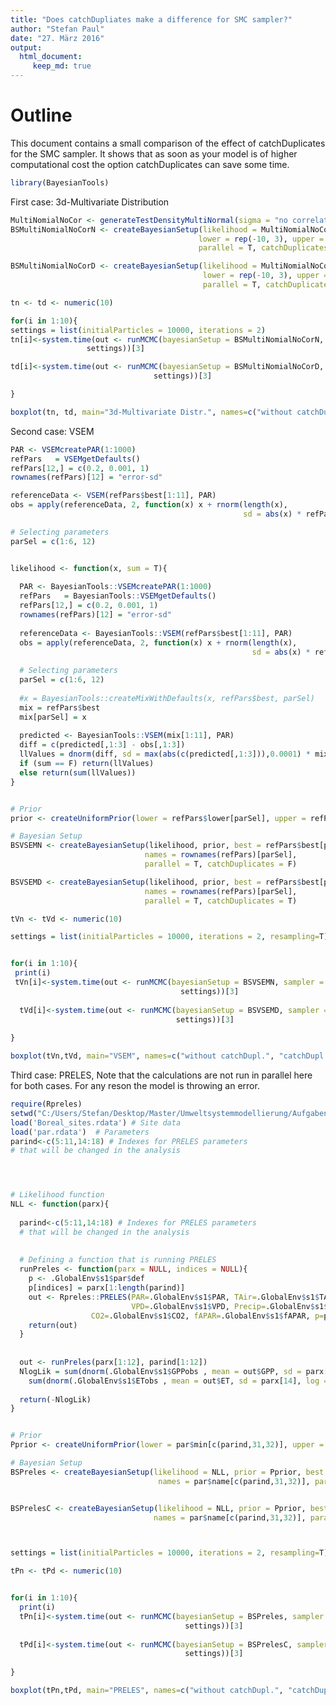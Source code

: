 ```yaml
---
title: "Does catchDupliates make a difference for SMC sampler?"
author: "Stefan Paul"
date: "27. März 2016"
output: 
  html_document:
     keep_md: true
---
```


# Outline
This document contains a small comparison of the effect of catchDuplicates for the SMC sampler.
It shows that as soon as your model is of higher computational cost the option catchDuplicates can save some time.

```r
library(BayesianTools)
```

First case: 3d-Multivariate Distribution

```r

MultiNomialNoCor <- generateTestDensityMultiNormal(sigma = "no correlation")
BSMultiNomialNoCorN <- createBayesianSetup(likelihood = MultiNomialNoCor, 
                                          lower = rep(-10, 3), upper = rep(10, 3),
                                          parallel = T, catchDuplicates = F)

BSMultiNomialNoCorD <- createBayesianSetup(likelihood = MultiNomialNoCor, 
                                           lower = rep(-10, 3), upper = rep(10, 3),
                                           parallel = T, catchDuplicates = T)

tn <- td <- numeric(10)

for(i in 1:10){
settings = list(initialParticles = 10000, iterations = 2)
tn[i]<-system.time(out <- runMCMC(bayesianSetup = BSMultiNomialNoCorN, sampler = "SMC", settings =
                 settings))[3]

td[i]<-system.time(out <- runMCMC(bayesianSetup = BSMultiNomialNoCorD, sampler = "SMC", settings =
                                settings))[3]

}


```


```r
boxplot(tn, td, main="3d-Multivariate Distr.", names=c("without catchDupl.", "catchDupl."), ylab="Runtime")
```

Second case: VSEM 

```r

PAR <- VSEMcreatePAR(1:1000)
refPars   = VSEMgetDefaults()
refPars[12,] = c(0.2, 0.001, 1)
rownames(refPars)[12] = "error-sd"

referenceData <- VSEM(refPars$best[1:11], PAR) 
obs = apply(referenceData, 2, function(x) x + rnorm(length(x), 
                                                    sd = abs(x) * refPars$best[12]))

# Selecting parameters
parSel = c(1:6, 12)


likelihood <- function(x, sum = T){
  
  PAR <- BayesianTools::VSEMcreatePAR(1:1000)
  refPars   = BayesianTools::VSEMgetDefaults()
  refPars[12,] = c(0.2, 0.001, 1)
  rownames(refPars)[12] = "error-sd"
  
  referenceData <- BayesianTools::VSEM(refPars$best[1:11], PAR) 
  obs = apply(referenceData, 2, function(x) x + rnorm(length(x), 
                                                      sd = abs(x) * refPars$best[12]))
  
  # Selecting parameters
  parSel = c(1:6, 12)
  
  #x = BayesianTools::createMixWithDefaults(x, refPars$best, parSel)
  mix = refPars$best
  mix[parSel] = x
  
  predicted <- BayesianTools::VSEM(mix[1:11], PAR)
  diff = c(predicted[,1:3] - obs[,1:3])
  llValues = dnorm(diff, sd = max(abs(c(predicted[,1:3])),0.0001) * mix[12], log = T) 
  if (sum == F) return(llValues)
  else return(sum(llValues))
}


# Prior
prior <- createUniformPrior(lower = refPars$lower[parSel], upper = refPars$upper[parSel])

# Bayesian Setup
BSVSEMN <- createBayesianSetup(likelihood, prior, best = refPars$best[parSel], 
                              names = rownames(refPars)[parSel],
                              parallel = T, catchDuplicates = F)

BSVSEMD <- createBayesianSetup(likelihood, prior, best = refPars$best[parSel], 
                              names = rownames(refPars)[parSel],
                              parallel = T, catchDuplicates = T)

tVn <- tVd <- numeric(10)

settings = list(initialParticles = 10000, iterations = 2, resampling=T)


for(i in 1:10){
 print(i)
 tVn[i]<-system.time(out <- runMCMC(bayesianSetup = BSVSEMN, sampler = "SMC", settings =
                                      settings))[3]
  
  tVd[i]<-system.time(out <- runMCMC(bayesianSetup = BSVSEMD, sampler = "SMC", settings =
                                     settings))[3]
  
}

```


```r
boxplot(tVn,tVd, main="VSEM", names=c("without catchDupl.", "catchDupl."), ylab="Runtime")
```


Third case: PRELES, 
Note that the calculations are not run in parallel here for both cases.
For any reson the model is throwing an error.

```r

require(Rpreles)
setwd("C:/Users/Stefan/Desktop/Master/Umweltsystemmodellierung/Aufgaben/PRELES/PRELES/PRELES/Sensitivity")
load('Boreal_sites.rdata') # Site data
load('par.rdata')  # Parameters
parind<-c(5:11,14:18) # Indexes for PRELES parameters
# that will be changed in the analysis




# Likelihood function
NLL <- function(parx){
  
  parind<-c(5:11,14:18) # Indexes for PRELES parameters
  # that will be changed in the analysis
  
  
  # Defining a function that is running PRELES
  runPreles <- function(parx = NULL, indices = NULL){
    p <- .GlobalEnv$s1$par$def
    p[indices] = parx[1:length(parind)]
    out <- Rpreles::PRELES(PAR=.GlobalEnv$s1$PAR, TAir=.GlobalEnv$s1$TAir, 
                           VPD=.GlobalEnv$s1$VPD, Precip=.GlobalEnv$s1$Precip, 
                  CO2=.GlobalEnv$s1$CO2, fAPAR=.GlobalEnv$s1$fAPAR, p=p[1:30])
    return(out)
  }
  
  
  out <- runPreles(parx[1:12], parind[1:12])
  NlogLik = sum(dnorm(.GlobalEnv$s1$GPPobs , mean = out$GPP, sd = parx[13], log = T))+
    sum(dnorm(.GlobalEnv$s1$ETobs , mean = out$ET, sd = parx[14], log = T))
  
  return(-NlogLik)
}


# Prior
Pprior <- createUniformPrior(lower = par$min[c(parind,31,32)], upper = par$max[c(parind,31,32)])

# Bayesian Setup
BSPreles <- createBayesianSetup(likelihood = NLL, prior = Pprior, best = par$def[c(parind,31,32)],
                                 names = par$name[c(parind,31,32)], parallel = F, catchDuplicates = F )


BSPrelesC <- createBayesianSetup(likelihood = NLL, prior = Pprior, best = par$def[c(parind,31,32)],
                                names = par$name[c(parind,31,32)], parallel = F, catchDuplicates = T )



settings = list(initialParticles = 10000, iterations = 2, resampling=T)

tPn <- tPd <- numeric(10)


for(i in 1:10){
  print(i)
  tPn[i]<-system.time(out <- runMCMC(bayesianSetup = BSPreles, sampler = "SMC", settings =
                                       settings))[3]
  
  tPd[i]<-system.time(out <- runMCMC(bayesianSetup = BSPrelesC, sampler = "SMC", settings =
                                       settings))[3]
  
}

``` 


```r
boxplot(tPn,tPd, main="PRELES", names=c("without catchDupl.", "catchDupl."), ylab="Runtime")
```



